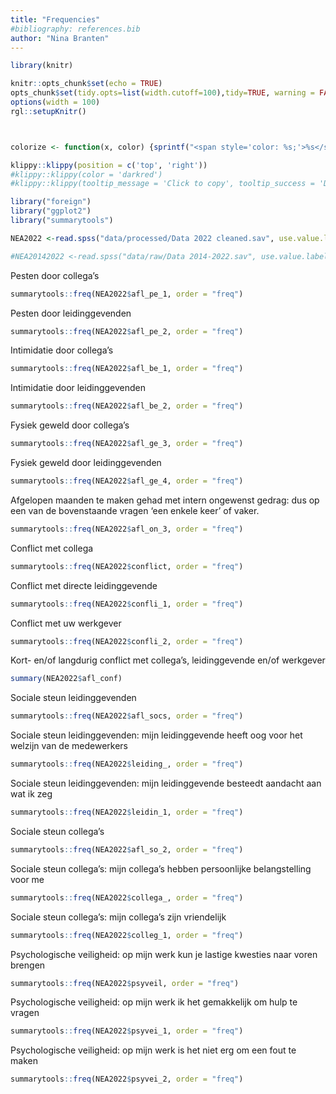 ```yaml
---
title: "Frequencies"
#bibliography: references.bib
author: "Nina Branten"
---
```



```r
library(knitr)

knitr::opts_chunk$set(echo = TRUE)
opts_chunk$set(tidy.opts=list(width.cutoff=100),tidy=TRUE, warning = FALSE, message = FALSE,comment = "#>", cache=TRUE, class.source=c("test"), class.output=c("test2"))
options(width = 100)
rgl::setupKnitr()



colorize <- function(x, color) {sprintf("<span style='color: %s;'>%s</span>", color, x) }

```

```r
klippy::klippy(position = c('top', 'right'))
#klippy::klippy(color = 'darkred')
#klippy::klippy(tooltip_message = 'Click to copy', tooltip_success = 'Done')
```

```r
library("foreign")
library("ggplot2")
library("summarytools")
```

```r
NEA2022 <-read.spss("data/processed/Data 2022 cleaned.sav", use.value.labels = T, to.data.frame = T)

#NEA20142022 <-read.spss("data/raw/Data 2014-2022.sav", use.value.labels = T, to.data.frame = T)
```

Pesten door collega's

```r
summarytools::freq(NEA2022$afl_pe_1, order = "freq")

```
Pesten door leidinggevenden

```r
summarytools::freq(NEA2022$afl_pe_2, order = "freq")
```
Intimidatie door collega's

```r
summarytools::freq(NEA2022$afl_be_1, order = "freq")
```
Intimidatie door leidinggevenden

```r
summarytools::freq(NEA2022$afl_be_2, order = "freq")
```

Fysiek geweld door collega's 

```r
summarytools::freq(NEA2022$afl_ge_3, order = "freq")
```

Fysiek geweld door leidinggevenden

```r
summarytools::freq(NEA2022$afl_ge_4, order = "freq")
```

Afgelopen maanden te maken gehad met intern ongewenst gedrag: dus op een van de bovenstaande vragen 'een enkele keer' of vaker.

```r
summarytools::freq(NEA2022$afl_on_3, order = "freq")
```
Conflict met collega

```r
summarytools::freq(NEA2022$conflict, order = "freq")
```
Conflict met directe leidinggevende

```r
summarytools::freq(NEA2022$confli_1, order = "freq")
```

Conflict met uw werkgever

```r
summarytools::freq(NEA2022$confli_2, order = "freq")
```
Kort- en/of langdurig conflict met collega's, leidinggevende en/of werkgever

```r
summary(NEA2022$afl_conf)
```
Sociale steun leidinggevenden

```r
summarytools::freq(NEA2022$afl_socs, order = "freq")
```
Sociale steun leidinggevenden: mijn leidinggevende heeft oog voor het welzijn van de medewerkers
```r
summarytools::freq(NEA2022$leiding_, order = "freq")
```
Sociale steun leidinggevenden: mijn leidinggevende besteedt aandacht aan wat ik zeg
```r
summarytools::freq(NEA2022$leidin_1, order = "freq")
```

Sociale steun collega's

```r
summarytools::freq(NEA2022$afl_so_2, order = "freq")
```

Sociale steun collega's: mijn collega's hebben persoonlijke belangstelling voor me

```r
summarytools::freq(NEA2022$collega_, order = "freq")
```

Sociale steun collega's: mijn collega's zijn vriendelijk

```r
summarytools::freq(NEA2022$colleg_1, order = "freq")
```

Psychologische veiligheid: op mijn werk kun je lastige kwesties naar voren brengen

```r
summarytools::freq(NEA2022$psyveil, order = "freq")
```

Psychologische veiligheid: op mijn werk ik het gemakkelijk om hulp te vragen

```r
summarytools::freq(NEA2022$psyvei_1, order = "freq")
```

Psychologische veiligheid: op mijn werk is het niet erg om een fout te maken

```r
summarytools::freq(NEA2022$psyvei_2, order = "freq")
```